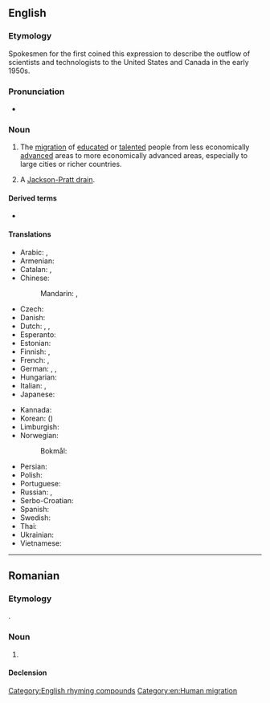 ==English==

===Etymology===
Spokesmen for the {{w|Royal Society of London}} first coined this expression to describe the outflow of scientists and technologists to the United States and Canada in the early 1950s.

===Pronunciation===
{{wikipedia}}
* {{enPR|brānʹ-drān}}

===Noun===
{{en-noun}}

# The [[migration]] of [[educated]] or [[talented]] people from less economically [[advanced]] areas to more economically advanced areas, especially to large cities or richer countries.
#: {{ant|en|brain gain}}
# {{lb|en|medicine|informal}} A [[Jackson-Pratt drain]].

====Derived terms====
* {{l|en|reverse brain drain}}

====Translations====
{{trans-top|emigration of educated people}}
* Arabic: {{t|ar|هِجْرَة الأَدْمِغَة|f}}, {{t|ar|هِجْرَة العُقُول|f}}
* Armenian: {{t+|hy|ուղեղների արտահոսք}}
* Catalan: {{t|ca|fuga de cervells|f}}, {{t|ca|fugida de cervells|f}}
* Chinese:
*: Mandarin: {{t+|cmn|人才外流|tr=réncái wàiliú}}, {{t+|cmn|人才流失|tr=réncái liúshī}}
* Czech: {{t|cs|odliv mozků|m}}
* Danish: {{t-needed|da}}
* Dutch: {{t+|nl|braindrain|m}}, {{t+|nl|hersenvlucht|m|f}}, {{t|nl|kennisvlucht|m|f}}
* Esperanto: {{t|eo|cerbofuĝo}}
* Estonian: {{t|et|ajude äravool}}
* Finnish: {{t+|fi|aivovuoto}}, {{t|fi|aivovienti}}
* French: {{t+|fr|fuite des cerveaux|f}}, {{qualifier|Quebec}} {{t|fr|exode des cerveaux|m}}
* German: {{t+|de|Braindrain|m}}, {{t|de|Gehirn-Abfluss|m}}, {{t|de|Talentschwund|m}}
* Hungarian: {{t+|hu|agyelszívás}}
* Italian: {{t|it|fuga dei cervelli|f}}, {{t|it|fuga di cervelli|f}}
* Japanese: {{t|ja|頭脳流出|tr=ずのうりゅうしゅつ, zunō ryūshutsu}}
{{trans-mid}}
* Kannada: {{t+|kn|ಪ್ರತಿಭಾ ಪಲಾಯನ}}
* Korean: {{t|ko|두뇌유출}} ({{t|ko|頭腦流出}})
* Limburgish: {{t+|li|briekingsdrieëg|m}}
* Norwegian:
*: Bokmål: {{t|nb|hjerneflukt|m}}
* Persian: {{t|fa|فرار مغزها|tr=farâr-e mağz-hâ}}
* Polish: {{t+|pl|drenaż mózgów|m}}
* Portuguese: {{t|pt|fuga de cérebros|f}}
* Russian: {{t+|ru|уте́чка мозго́в|f}}, {{t|ru|уте́чка умо́в|f}}
* Serbo-Croatian: {{t-needed|sh}}
* Spanish: {{t|es|fuga de cerebros|f}}
* Swedish: {{t+|sv|kompetensflykt|c}}
* Thai: {{t+|th|สมองไหล}}
* Ukrainian: {{t-needed|uk}}
* Vietnamese: {{t|vi|chảy máu chất xám}}
{{trans-bottom}}

[[Category:English rhyming compounds]]
[[Category:en:Human migration]]
{{catlangname|en|reduplications}}

----

==Romanian==

===Etymology===
{{ubor|ro|en|brain drain}}.

===Noun===
{{ro-noun|n|-}}

# {{l|en|brain drain}}

====Declension====
{{ro-noun-n|n=sg}}